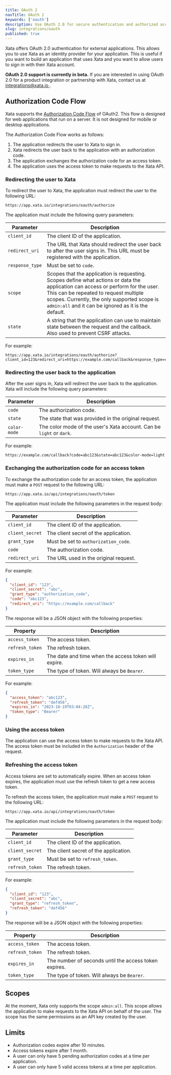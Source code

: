 ```yaml
---
title: OAuth 2
navTitle: OAuth 2
keywords: ['oauth']
description: Use OAuth 2.0 for secure authentication and authorized access
slug: integrations/oauth
published: true
---
```


Xata offers OAuth 2.0 authentication for external applications. This allows you to use Xata as an identity provider for your application. This is useful if you want to build an application that uses Xata and you want to allow users to sign in with their Xata account.

<Alert status="info">
  <strong>OAuth 2.0 support is currently in beta.</strong>
  If you are interested in using OAuth 2.0 for a product integration or partnership with Xata, contact us at <a href="mailto:integrations@xata.io">
    integrations@xata.io
  </a>.
</Alert>

## Authorization Code Flow

Xata supports the [Authorization Code Flow](https://tools.ietf.org/html/rfc6749#section-4.1) of OAuth2. This flow is designed for web applications that run on a server. It is not designed for mobile or desktop applications.

The Authorization Code Flow works as follows:

1.  The application redirects the user to Xata to sign in.
2.  Xata redirects the user back to the application with an authorization code.
3.  The application exchanges the authorization code for an access token.
4.  The application uses the access token to make requests to the Xata API.

### Redirecting the user to Xata

To redirect the user to Xata, the application must redirect the user to the following URL:

```
https://app.xata.io/integrations/oauth/authorize
```

The application must include the following query parameters:

| Parameter       | Description                                                                                                                                                                                                                                                                       |
| --------------- | --------------------------------------------------------------------------------------------------------------------------------------------------------------------------------------------------------------------------------------------------------------------------------- |
| `client_id`     | The client ID of the application.                                                                                                                                                                                                                                                 |
| `redirect_uri`  | The URL that Xata should redirect the user back to after the user signs in. This URL must be registered with the application.                                                                                                                                                     |
| `response_type` | Must be set to `code`.                                                                                                                                                                                                                                                            |
| `scope`         | Scopes that the application is requesting. Scopes define what actions or data the application can access or perform for the user. This can be repeated to request multiple scopes. Currently, the only supported scope is `admin:all` and it can be ignored as it is the default. |
| `state`         | A string that the application can use to maintain state between the request and the callback. Also used to prevent CSRF attacks.                                                                                                                                                  |

For example:

```
https://app.xata.io/integrations/oauth/authorize?client_id=123&redirect_uri=https://example.com/callback&response_type=code&scope=admin:all&state=abc123
```

### Redirecting the user back to the application

After the user signs in, Xata will redirect the user back to the application. Xata will include the following query parameters:

| Parameter    | Description                                                          |
| ------------ | -------------------------------------------------------------------- |
| `code`       | The authorization code.                                              |
| `state`      | The state that was provided in the original request.                 |
| `color-mode` | The color mode of the user's Xata account. Can be `light` or `dark`. |

For example:

```
https://example.com/callback?code=abc123&state=abc123&color-mode=light
```

### Exchanging the authorization code for an access token

To exchange the authorization code for an access token, the application must make a `POST` request to the following URL:

```
https://app.xata.io/api/integrations/oauth/token
```

The application must include the following parameters in the request body:

| Parameter       | Description                           |
| --------------- | ------------------------------------- |
| `client_id`     | The client ID of the application.     |
| `client_secret` | The client secret of the application. |
| `grant_type`    | Must be set to `authorization_code`.  |
| `code`          | The authorization code.               |
| `redirect_uri`  | The URL used in the original request. |

For example:

```json
{
  "client_id": "123",
  "client_secret": "abc",
  "grant_type": "authorization_code",
  "code": "abc123",
  "redirect_uri": "https://example.com/callback"
}
```

The response will be a JSON object with the following properties:

| Property        | Description                                          |
| --------------- | ---------------------------------------------------- |
| `access_token`  | The access token.                                    |
| `refresh_token` | The refresh token.                                   |
| `expires_in`    | The date and time when the access token will expire. |
| `token_type`    | The type of token. Will always be `Bearer`.          |

For example:

```json
{
  "access_token": "abc123",
  "refresh_token": "def456",
  "expires_in": "2023-10-19T03:04:28Z",
  "token_type": "Bearer"
}
```

### Using the access token

The application can use the access token to make requests to the Xata API. The access token must be included in the `Authorization` header of the request.

### Refreshing the access token

Access tokens are set to automatically expire. When an access token expires, the application must use the refresh token to get a new access token.

To refresh the access token, the application must make a `POST` request to the following URL:

```
https://app.xata.io/api/integrations/oauth/token
```

The application must include the following parameters in the request body:

| Parameter       | Description                           |
| --------------- | ------------------------------------- |
| `client_id`     | The client ID of the application.     |
| `client_secret` | The client secret of the application. |
| `grant_type`    | Must be set to `refresh_token`.       |
| `refresh_token` | The refresh token.                    |

For example:

```json
{
  "client_id": "123",
  "client_secret": "abc",
  "grant_type": "refresh_token",
  "refresh_token": "def456"
}
```

The response will be a JSON object with the following properties:

| Property        | Description                                           |
| --------------- | ----------------------------------------------------- |
| `access_token`  | The access token.                                     |
| `refresh_token` | The refresh token.                                    |
| `expires_in`    | The number of seconds until the access token expires. |
| `token_type`    | The type of token. Will always be `Bearer`.           |

## Scopes

At the moment, Xata only supports the scope `admin:all`. This scope allows the application to make requests to the Xata API on behalf of the user. The scope has the same permissions as an API key created by the user.

## Limits

- Authorization codes expire after 10 minutes.
- Access tokens expire after 1 month.
- A user can only have 5 pending authorization codes at a time per application.
- A user can only have 5 valid access tokens at a time per application.
